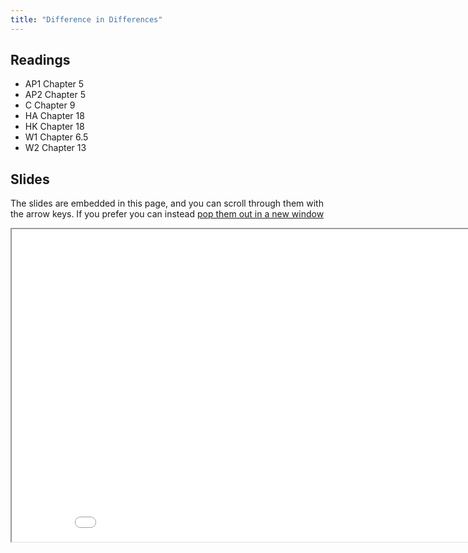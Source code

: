 ```yaml
---
title: "Difference in Differences"
---
```



## Readings

- AP1 Chapter 5
- AP2 Chapter 5
- C Chapter 9
- HA Chapter 18
- HK Chapter 18
- W1 Chapter 6.5
- W2 Chapter 13


## Slides

The slides are embedded in this page, and you can scroll through them with the arrow keys.  If you prefer you can instead <a href="/slides/did/index.html" target="_blank">pop them out in a new window</a>

<div>

```{=html}
<p align="center"><iframe width="890" height="500" class="slide-deck" src="/slides/did/"></iframe></p>
```

</div>




